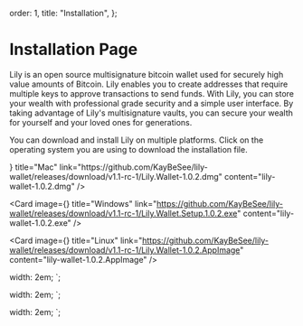 
  order: 1,
  title: "Installation",
};

# Installation Page

Lily is an open source multisignature bitcoin wallet used for securely high value amounts of Bitcoin. Lily enables you to create addresses that require multiple keys to approve transactions to send funds. With Lily, you can store your wealth with professional grade security and a simple user interface. By taking advantage of Lily's multisignature vaults, you can secure your wealth for yourself and your loved ones for generations.

You can download and install Lily on multiple platforms. Click on the operating system you are using to download the installation file.

<div className="mt-8 grid grid-cols-1 sm:grid-cols-2 md:grid-cols-3 gap-4">
  <Card
    image={<AppleIcon />}
    title="Mac"
    link="https://github.com/KayBeSee/lily-wallet/releases/download/v1.1-rc-1/Lily.Wallet-1.0.2.dmg"
    content="lily-wallet-1.0.2.dmg"
  />

<Card
  image={<WindowsIcon />}
  title="Windows"
  link="https://github.com/KayBeSee/lily-wallet/releases/download/v1.1-rc-1/Lily.Wallet.Setup.1.0.2.exe"
  content="lily-wallet-1.0.2.exe"
/>

<Card
  image={<LinuxIcon />}
  title="Linux"
  link="https://github.com/KayBeSee/lily-wallet/releases/download/v1.1-rc-1/Lily.Wallet-1.0.2.AppImage"
  content="lily-wallet-1.0.2.AppImage"
/>

</div>

  width: 2em;
`;

  width: 2em;
`;

  width: 2em;
`;
